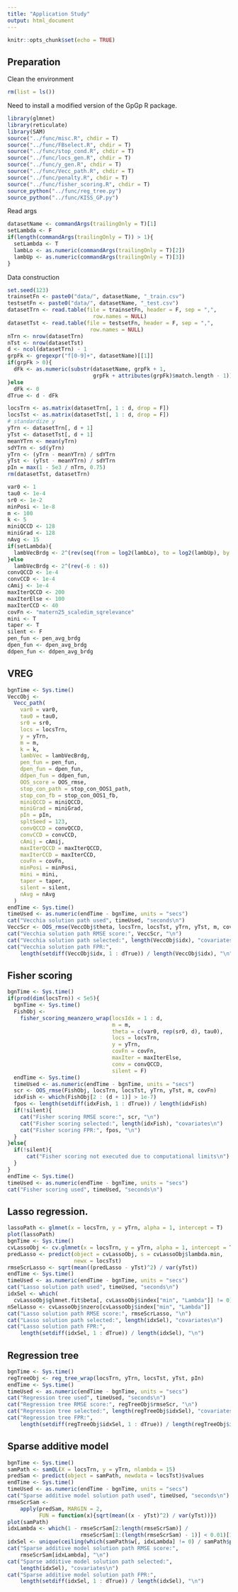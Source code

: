 ```yaml
---
title: "Application Study"
output: html_document
---
```


```r
knitr::opts_chunk$set(echo = TRUE)
```

## Preparation

Clean the environment
```r
rm(list = ls())
```

Need to install a modified version of the GpGp R package.
```r
library(glmnet)
library(reticulate)
library(SAM)
source("../func/misc.R", chdir = T)
source("../func/FBselect.R", chdir = T)
source("../func/stop_cond.R", chdir = T)
source("../func/locs_gen.R", chdir = T)
source("../func/y_gen.R", chdir = T)
source("../func/Vecc_path.R", chdir = T)
source("../func/penalty.R", chdir = T)
source("../func/fisher_scoring.R", chdir = T)
source_python("../func/reg_tree.py")
source_python("../func/KISS_GP.py")
```

Read args
```r
datasetName <- commandArgs(trailingOnly = T)[1]
setLambda <- F
if(length(commandArgs(trailingOnly = T)) > 1){
  setLambda <- T
  lambLo <- as.numeric(commandArgs(trailingOnly = T)[2])
  lambUp <- as.numeric(commandArgs(trailingOnly = T)[3])
}
```

Data construction
```r
set.seed(123)
trainsetFn <- paste0("data/", datasetName, "_train.csv")
testsetFn <- paste0("data/", datasetName, "_test.csv")
datasetTrn <- read.table(file = trainsetFn, header = F, sep = ",",
                           row.names = NULL)
datasetTst <- read.table(file = testsetFn, header = F, sep = ",",
                          row.names = NULL)
nTrn <- nrow(datasetTrn)
nTst <- nrow(datasetTst)
d <- ncol(datasetTrn) - 1
grpFk <- gregexpr("f[0-9]+", datasetName)[[1]]
if(grpFk > 0){
  dFk <- as.numeric(substr(datasetName, grpFk + 1,
                           grpFk + attributes(grpFk)$match.length - 1))
}else
  dFk <- 0
dTrue <- d - dFk

locsTrn <- as.matrix(datasetTrn[, 1 : d, drop = F])
locsTst <- as.matrix(datasetTst[, 1 : d, drop = F])
# standardize y
yTrn <- datasetTrn[, d + 1]
yTst <- datasetTst[, d + 1]
meanYTrn <- mean(yTrn)
sdYTrn <- sd(yTrn)
yTrn <- (yTrn - meanYTrn) / sdYTrn
yTst <- (yTst - meanYTrn) / sdYTrn
pIn = max(1 - 5e3 / nTrn, 0.75)
rm(datasetTst, datasetTrn)
```


```r
var0 <- 1
tau0 <- 1e-4
sr0 <- 1e-2
minPosi <- 1e-8
m <- 100
k <- 5
miniQCCD <- 128
miniGrad <- 128
nAvg <- 15
if(setLambda){
  lambVecBrdg <- 2^(rev(seq(from = log2(lambLo), to = log2(lambUp), by = 1)))
}else
  lambVecBrdg <- 2^(rev(-6 : 6))
convQCCD <- 1e-4
convCCD <- 1e-4
cAmij <- 1e-4
maxIterQCCD <- 200
maxIterElse <- 100
maxIterCCD <- 40
covFn <- "matern25_scaledim_sqrelevance"
mini <- T
taper <- T
silent <- F
pen_fun <- pen_avg_brdg
dpen_fun <- dpen_avg_brdg
ddpen_fun <- ddpen_avg_brdg
```

## VREG

```r
bgnTime <- Sys.time()
VeccObj <-
  Vecc_path(
    var0 = var0,
    tau0 = tau0,
    sr0 = sr0,
    locs = locsTrn,
    y = yTrn,
    m = m,
    k = k,
    lambVec = lambVecBrdg,
    pen_fun = pen_fun,
    dpen_fun = dpen_fun,
    ddpen_fun = ddpen_fun,
    OOS_score = OOS_rmse,
    stop_con_path = stop_con_OOS1_path,
    stop_con_fb = stop_con_OOS1_fb,
    miniQCCD = miniQCCD,
    miniGrad = miniGrad,
    pIn = pIn,
    spltSeed = 123,
    convQCCD = convQCCD,
    convCCD = convCCD,
    cAmij = cAmij,
    maxIterQCCD = maxIterQCCD,
    maxIterCCD = maxIterCCD,
    covFn = covFn,
    minPosi = minPosi,
    mini = mini,
    taper = taper,
    silent = silent,
    nAvg = nAvg
  )
endTime <- Sys.time()
timeUsed <- as.numeric(endTime - bgnTime, units = "secs")
cat("Vecchia solution path used", timeUsed, "seconds\n")
VeccScr <- OOS_rmse(VeccObj$theta, locsTrn, locsTst, yTrn, yTst, m, covFn)
cat("Vecchia solution path RMSE score:", VeccScr, "\n")
cat("Vecchia solution path selected:", length(VeccObj$idx), "covariates\n")
cat("Vecchia solution path FPR:", 
    length(setdiff(VeccObj$idx, 1 : dTrue)) / length(VeccObj$idx), "\n")
```

## Fisher scoring

```r
bgnTime <- Sys.time()
if(prod(dim(locsTrn)) < 5e5){
  bgnTime <- Sys.time()
  FishObj <-
    fisher_scoring_meanzero_wrap(locsIdx = 1 : d,
                                 m = m,
                                 theta = c(var0, rep(sr0, d), tau0),
                                 locs = locsTrn,
                                 y = yTrn,
                                 covFn = covFn,
                                 maxIter = maxIterElse,
                                 conv = convQCCD,
                                 silent = F)
  endTime <- Sys.time()
  timeUsed <- as.numeric(endTime - bgnTime, units = "secs")
  scr <- OOS_rmse(FishObj, locsTrn, locsTst, yTrn, yTst, m, covFn)
  idxFish <- which(FishObj[2 : (d + 1)] > 1e-7)
  fpos <- length(setdiff(idxFish, 1 : dTrue)) / length(idxFish)
  if(!silent){
    cat("Fisher scoring RMSE score:", scr, "\n")
    cat("Fisher scoring selected:", length(idxFish), "covariates\n")
    cat("Fisher scoring FPR:", fpos, "\n")
  }
}else{
  if(!silent){
      cat("Fisher scoring not executed due to computational limits\n")
  }
}
endTime <- Sys.time()
timeUsed <- as.numeric(endTime - bgnTime, units = "secs")
cat("Fisher scoring used", timeUsed, "seconds\n")
```

## Lasso regression.

```r
lassoPath <- glmnet(x = locsTrn, y = yTrn, alpha = 1, intercept = T)
plot(lassoPath)
bgnTime <- Sys.time()
cvLassoObj <- cv.glmnet(x = locsTrn, y = yTrn, alpha = 1, intercept = T)
predLasso <- predict(object = cvLassoObj, s = cvLassoObj$lambda.min, 
                     newx = locsTst)
rmseScrLasso <- sqrt(mean((predLasso - yTst)^2) / var(yTst))
endTime <- Sys.time()
timeUsed <- as.numeric(endTime - bgnTime, units = "secs")
cat("Lasso solution path used", timeUsed, "seconds\n")
idxSel <- which(
  cvLassoObj$glmnet.fit$beta[, cvLassoObj$index["min", "Lambda"]] != 0)
nSelLasso <- cvLassoObj$nzero[cvLassoObj$index["min", "Lambda"]]
cat("Lasso solution path RMSE score:", rmseScrLasso, "\n")
cat("Lasso solution path selected:", length(idxSel), "covariates\n")
cat("Lasso solution path FPR:", 
    length(setdiff(idxSel, 1 : dTrue)) / length(idxSel), "\n")
```

## Regression tree

```r
bgnTime <- Sys.time()
regTreeObj <- reg_tree_wrap(locsTrn, yTrn, locsTst, yTst, pIn)
endTime <- Sys.time()
timeUsed <- as.numeric(endTime - bgnTime, units = "secs")
cat("Regression tree used", timeUsed, "seconds\n")
cat("Regression tree RMSE score:", regTreeObj$rmseScr, "\n")
cat("Regression tree selected:", length(regTreeObj$idxSel), "covariates\n")
cat("Regression tree FPR:", 
    length(setdiff(regTreeObj$idxSel, 1 : dTrue)) / length(regTreeObj$idxSel), "\n")
```

## Sparse additive model

```r
bgnTime <- Sys.time()
samPath <- samQL(X = locsTrn, y = yTrn, nlambda = 15)
predSam <- predict(object = samPath, newdata = locsTst)$values
endTime <- Sys.time()
timeUsed <- as.numeric(endTime - bgnTime, units = "secs")
cat("Sparse additive model solution path used", timeUsed, "seconds\n")
rmseScrSam <- 
    apply(predSam, MARGIN = 2, 
          FUN = function(x){sqrt(mean((x - yTst)^2) / var(yTst))})
plot(samPath)
idxLambda <- which(1 - rmseScrSam[2:length(rmseScrSam)] / 
                       rmseScrSam[1:(length(rmseScrSam) - 1)] < 0.01)[1]
idxSel <- unique(ceiling(which(samPath$w[, idxLambda] != 0) / samPath$p))
cat("Sparse additive model solution path RMSE score:", 
    rmseScrSam[idxLambda], "\n")
cat("Sparse additive model solution path selected:",
    length(idxSel), "covariates\n")
cat("Sparse additive model solution path FPR:", 
    length(setdiff(idxSel, 1 : dTrue)) / length(idxSel), "\n")
```












































